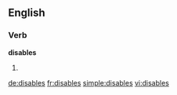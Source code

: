 ==English==

===Verb===
'''disables'''

# {{third-person singular of|[[disable]]}}

[[de:disables]]
[[fr:disables]]
[[simple:disables]]
[[vi:disables]]